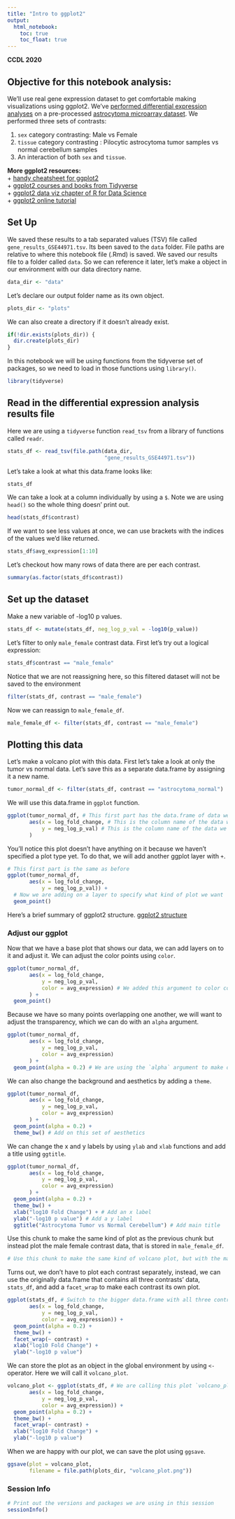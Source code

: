 ```yaml
---
title: "Intro to ggplot2"
output:   
  html_notebook: 
    toc: true
    toc_float: true
---
```


**CCDL 2020**

## Objective for this notebook analysis: 

We'll use real gene expression dataset to get comfortable making visualizations using ggplot2. 
We've [performed differential expression analyses](./scripts/00-setup-intro-to-R.R) on a pre-processed [astrocytoma microarray dataset](https://www.refine.bio/experiments/GSE44971/gene-expression-data-from-pilocytic-astrocytoma-tumour-samples-and-normal-cerebellum-controls).
We performed three sets of contrasts:  

1) `sex` category contrasting: Male vs Female  
2) `tissue` category contrasting : Pilocytic astrocytoma tumor samples vs normal cerebellum samples  
3) An interaction of both `sex` and `tissue`. 

**More ggplot2 resources:**  
+ [handy cheatsheet for ggplot2](https://rstudio.com/wp-content/uploads/2015/03/ggplot2-cheatsheet.pdf)  
+ [ggplot2 courses and books from Tidyverse](https://ggplot2.tidyverse.org/)  
+ [ggplot2 data viz chapter of R for Data Science](https://r4ds.had.co.nz/data-visualisation.html)  
+ [ggplot2 online tutorial](http://r-statistics.co/Complete-Ggplot2-Tutorial-Part1-With-R-Code.html)  

## Set Up

We saved these results to a tab separated values (TSV) file called `gene_results_GSE44971.tsv`.
Its been saved to the `data` folder. 
File paths are relative to where this notebook file (.Rmd) is saved.
We saved our results file to a folder called `data`. 
So we can reference it later, let's make a object in our environment with our 
data directory name. 

```r
data_dir <- "data"
```

Let's declare our output folder name as its own object. 

```r
plots_dir <- "plots"
```

We can also create a directory if it doesn't already exist. 

```r
if(!dir.exists(plots_dir)) {
  dir.create(plots_dir)
}
```

In this notebook we will be using functions from the tidyverse set of packages, so we need to load in those functions using `library()`.

```r
library(tidyverse)
```

## Read in the differential expression analysis results file

Here we are using a `tidyverse` function `read_tsv` from a library of functions called `readr`. 

```r
stats_df <- read_tsv(file.path(data_dir, 
                               "gene_results_GSE44971.tsv"))
```

Let's take a look at what this data.frame looks like: 

```r
stats_df
```

We can take a look at a column individually by using a `$`. 
Note we are using `head()` so the whole thing doesn' print out. 

```r
head(stats_df$contrast)
```

If we want to see less values at once, we can use brackets with the indices of the values we'd like returned.

```r
stats_df$avg_expression[1:10]
```

Let's checkout how many rows of data there are per each contrast.

```r
summary(as.factor(stats_df$contrast))
```

## Set up the dataset

Make a new variable of -log10 p values. 

```r
stats_df <- mutate(stats_df, neg_log_p_val = -log10(p_value))
```

Let's filter to only `male_female` contrast data. 
First let's try out a logical expression: 

```r
stats_df$contrast == "male_female"
```

Notice that we are not reassigning here, so this filtered dataset will not be saved to the environment

```r
filter(stats_df, contrast == "male_female")
```

Now we can reassign to `male_female_df`. 

```r
male_female_df <- filter(stats_df, contrast == "male_female")
```

## Plotting this data

Let's make a volcano plot with this data. 
First let's take a look at only the tumor vs normal data. 
Let's save this as a separate data.frame by assigning it a new name. 

```r
tumor_normal_df <- filter(stats_df, contrast == "astrocytoma_normal") 
```

We will use this data.frame in `ggplot` function. 

```r
ggplot(tumor_normal_df, # This first part has the data.frame of data we want to plot
       aes(x = log_fold_change, # This is the column name of the data we want to be the x-axis
           y = neg_log_p_val) # This is the column name of the data we want for the y-axis
       )
```

You'll notice this plot doesn't have anything on it because we haven't 
specified a plot type yet. 
To do that, we will add another ggplot layer with `+`. 

```r
# This first part is the same as before
ggplot(tumor_normal_df,
       aes(x = log_fold_change, 
           y = neg_log_p_val)) + 
  # Now we are adding on a layer to specify what kind of plot we want
  geom_point()
```

Here's a brief summary of ggplot2 structure. 
[ggplot2 structure](diagrams/ggplot_structure.png)

### Adjust our ggplot

Now that we have a base plot that shows our data, we can add layers on to it and adjust it.
We can adjust the color points using `color`. 

```r
ggplot(tumor_normal_df, 
       aes(x = log_fold_change,
           y = neg_log_p_val,
           color = avg_expression) # We added this argument to color code the points!
       ) + 
  geom_point()
```

Because we have so many points overlapping one another, we will want to adjust 
the transparency, which we can do with an `alpha` argument. 

```r
ggplot(tumor_normal_df, 
       aes(x = log_fold_change,
           y = neg_log_p_val,
           color = avg_expression)
       ) + 
  geom_point(alpha = 0.2) # We are using the `alpha` argument to make our points transparent
```

We can also change the background and aesthetics by adding a `theme`.

```r
ggplot(tumor_normal_df, 
       aes(x = log_fold_change, 
           y = neg_log_p_val,
           color = avg_expression)
       ) + 
  geom_point(alpha = 0.2) +
  theme_bw() # Add on this set of aesthetics
```

We can change the x and y labels by using `ylab` and `xlab` functions and add a
title using `ggtitle`.

```r
ggplot(tumor_normal_df, 
       aes(x = log_fold_change, 
           y = neg_log_p_val,
           color = avg_expression)
       ) + 
  geom_point(alpha = 0.2) +
  theme_bw() + 
  xlab("log10 Fold Change") + # Add an x label
  ylab("-log10 p value") # Add a y label
  ggtitle("Astrocytoma Tumor vs Normal Cerebellum") # Add main title
```

Use this chunk to make the same kind of plot as the previous chunk but instead plot the male female contrast data, that is stored in `male_female_df`. 

```r
# Use this chunk to make the same kind of volcano plot, but with the male-female contrast data. 
```

Turns out, we don't have to plot each contrast separately, instead, we can use the originally data.frame that contains all three contrasts' data, `stats_df`, and add a `facet_wrap` to make each contrast its own plot. 

```r
ggplot(stats_df, # Switch to the bigger data.frame with all three contrasts' data
       aes(x = log_fold_change, 
           y = neg_log_p_val, 
           color = avg_expression)) + 
  geom_point(alpha = 0.2) + 
  theme_bw() + 
  facet_wrap(~ contrast) + 
  xlab("log10 Fold Change") +
  ylab("-log10 p value")
```

We can store the plot as an object in the global environment by using `<-` operator. 
Here we will call it `volcano_plot`. 

```r
volcano_plot <- ggplot(stats_df, # We are calling this plot `volcano_plot`
       aes(x = log_fold_change, 
           y = neg_log_p_val, 
           color = avg_expression)) + 
  geom_point(alpha = 0.2) + 
  theme_bw() + 
  facet_wrap(~ contrast) + 
  xlab("log10 Fold Change") +
  ylab("-log10 p value")
```

When we are happy with our plot, we can save the plot using `ggsave`. 

```r
ggsave(plot = volcano_plot,
       filename = file.path(plots_dir, "volcano_plot.png"))
```

### Session Info

```r
# Print out the versions and packages we are using in this session
sessionInfo()
```

